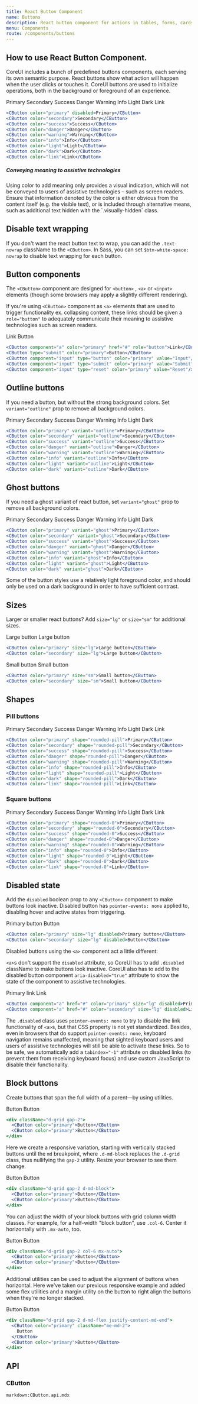 ```yaml
---
title: React Button Component
name: Buttons
description: React button component for actions in tables, forms, cards, and more. CoreUI for React.js provides various styles, states, and size. Ready to use and easy to customize.
menu: Components
route: /components/buttons
---
```



## How to use React Button Component.

CoreUI includes a bunch of predefined buttons components, each serving its own semantic purpose. React buttons show what action will happen when the user clicks or touches it. CoreUI buttons are used to initialize operations, both in the background or foreground of an experience.

<Example>
  <CButton color="primary" disabled>
    Primary
  </CButton>
  <CButton color="secondary">Secondary</CButton>
  <CButton color="success">Success</CButton>
  <CButton color="danger">Danger</CButton>
  <CButton color="warning">Warning</CButton>
  <CButton color="info">Info</CButton>
  <CButton color="light">Light</CButton>
  <CButton color="dark">Dark</CButton>
  <CButton color="link">Link</CButton>
</Example>

```jsx
<CButton color="primary" disabled>Primary</CButton>
<CButton color="secondary">Secondary</CButton>
<CButton color="success">Success</CButton>
<CButton color="danger">Danger</CButton>
<CButton color="warning">Warning</CButton>
<CButton color="info">Info</CButton>
<CButton color="light">Light</CButton>
<CButton color="dark">Dark</CButton>
<CButton color="link">Link</CButton>
```

<CCallout color="info">
  <h5>Conveying meaning to assistive technologies</h5>
  <p>
    Using color to add meaning only provides a visual indication, which will not be conveyed to
    users of assistive technologies – such as screen readers. Ensure that information denoted by the
    color is either obvious from the content itself (e.g. the visible text), or is included through
    alternative means, such as additional text hidden with the `.visually-hidden` class.
  </p>
</CCallout>

## Disable text wrapping

If you don't want the react button text to wrap, you can add the `.text-nowrap` className to the `<CButton>`. In Sass, you can set `$btn-white-space: nowrap` to disable text wrapping for each button.

## Button components

The `<CButton>` component are designed for `<button>` , `<a>` or `<input>` elements (though some browsers may apply a slightly different rendering).

If you're using `<CButton>` component as `<a>` elements that are used to trigger functionality ex. collapsing content, these links should be given a `role="button"` to adequately communicate their meaning to assistive technologies such as screen readers.

<Example>
  <CButton component="a" color="primary" href="#" role="button">
    Link
  </CButton>
  <CButton type="submit" color="primary">
    Button
  </CButton>
  <CButton component="input" type="button" color="primary" value="Input" />
  <CButton component="input" type="submit" color="primary" value="Submit" />
  <CButton component="input" type="reset" color="primary" value="Reset" />
</Example>

```jsx
<CButton component="a" color="primary" href="#" role="button">Link</CButton>
<CButton type="submit" color="primary">Button</CButton>
<CButton component="input" type="button" color="primary" value="Input"/>
<CButton component="input" type="submit" color="primary" value="Submit"/>
<CButton component="input" type="reset" color="primary" value="Reset"/>
```

## Outline buttons

If you need a button, but without the strong background colors. Set `variant="outline"` prop to remove all background colors.

<Example>
  <CButton color="primary" variant="outline">
    Primary
  </CButton>
  <CButton color="secondary" variant="outline">
    Secondary
  </CButton>
  <CButton color="success" variant="outline">
    Success
  </CButton>
  <CButton color="danger" variant="outline">
    Danger
  </CButton>
  <CButton color="warning" variant="outline">
    Warning
  </CButton>
  <CButton color="info" variant="outline">
    Info
  </CButton>
  <CButton color="light" variant="outline">
    Light
  </CButton>
  <CButton color="dark" variant="outline">
    Dark
  </CButton>
</Example>

```jsx
<CButton color="primary" variant="outline">Primary</CButton>
<CButton color="secondary" variant="outline">Secondary</CButton>
<CButton color="success" variant="outline">Success</CButton>
<CButton color="danger" variant="outline">Danger</CButton>
<CButton color="warning" variant="outline">Warning</CButton>
<CButton color="info" variant="outline">Info</CButton>
<CButton color="light" variant="outline">Light</CButton>
<CButton color="dark" variant="outline">Dark</CButton>
```

## Ghost buttons

If you need a ghost variant of react button, set `variant="ghost"` prop to remove all background colors.

<Example>
  <CButton color="primary" variant="ghost">
    Primary
  </CButton>
  <CButton color="secondary" variant="ghost">
    Secondary
  </CButton>
  <CButton color="success" variant="ghost">
    Success
  </CButton>
  <CButton color="danger" variant="ghost">
    Danger
  </CButton>
  <CButton color="warning" variant="ghost">
    Warning
  </CButton>
  <CButton color="info" variant="ghost">
    Info
  </CButton>
  <CButton color="light" variant="ghost">
    Light
  </CButton>
  <CButton color="dark" variant="ghost">
    Dark
  </CButton>
</Example>

```jsx
<CButton color="primary" variant="ghost">Primary</CButton>
<CButton color="secondary" variant="ghost">Secondary</CButton>
<CButton color="success" variant="ghost">Success</CButton>
<CButton color="danger" variant="ghost">Danger</CButton>
<CButton color="warning" variant="ghost">Warning</CButton>
<CButton color="info" variant="ghost">Info</CButton>
<CButton color="light" variant="ghost">Light</CButton>
<CButton color="dark" variant="ghost">Dark</CButton>
```

<CCallout color="info">
  Some of the button styles use a relatively light foreground color, and should only be used on a
  dark background in order to have sufficient contrast.
</CCallout>

## Sizes

Larger or smaller react buttons? Add `size="lg"` or `size="sm"` for additional sizes.

<Example>
  <CButton color="primary" size="lg">
    Large button
  </CButton>
  <CButton color="secondary" size="lg">
    Large button
  </CButton>
</Example>

```jsx
<CButton color="primary" size="lg">Large button</CButton>
<CButton color="secondary" size="lg">Large button</CButton>
```

<Example>
  <CButton color="primary" size="sm">
    Small button
  </CButton>
  <CButton color="secondary" size="sm">
    Small button
  </CButton>
</Example>

```jsx
<CButton color="primary" size="sm">Small button</CButton>
<CButton color="secondary" size="sm">Small button</CButton>
```

## Shapes

### Pill buttons

<Example>
  <CButton color="primary" shape="rounded-pill">
    Primary
  </CButton>
  <CButton color="secondary" shape="rounded-pill">
    Secondary
  </CButton>
  <CButton color="success" shape="rounded-pill">
    Success
  </CButton>
  <CButton color="danger" shape="rounded-pill">
    Danger
  </CButton>
  <CButton color="warning" shape="rounded-pill">
    Warning
  </CButton>
  <CButton color="info" shape="rounded-pill">
    Info
  </CButton>
  <CButton color="light" shape="rounded-pill">
    Light
  </CButton>
  <CButton color="dark" shape="rounded-pill">
    Dark
  </CButton>
  <CButton color="link" shape="rounded-pill">
    Link
  </CButton>
</Example>

```jsx
<CButton color="primary" shape="rounded-pill">Primary</CButton>
<CButton color="secondary" shape="rounded-pill">Secondary</CButton>
<CButton color="success" shape="rounded-pill">Success</CButton>
<CButton color="danger" shape="rounded-pill">Danger</CButton>
<CButton color="warning" shape="rounded-pill">Warning</CButton>
<CButton color="info" shape="rounded-pill">Info</CButton>
<CButton color="light" shape="rounded-pill">Light</CButton>
<CButton color="dark" shape="rounded-pill">Dark</CButton>
<CButton color="link" shape="rounded-pill">Link</CButton>
```

### Square buttons

<Example>
  <CButton color="primary" shape="rounded-0">
    Primary
  </CButton>
  <CButton color="secondary" shape="rounded-0">
    Secondary
  </CButton>
  <CButton color="success" shape="rounded-0">
    Success
  </CButton>
  <CButton color="danger" shape="rounded-0">
    Danger
  </CButton>
  <CButton color="warning" shape="rounded-0">
    Warning
  </CButton>
  <CButton color="info" shape="rounded-0">
    Info
  </CButton>
  <CButton color="light" shape="rounded-0">
    Light
  </CButton>
  <CButton color="dark" shape="rounded-0">
    Dark
  </CButton>
  <CButton color="link" shape="rounded-0">
    Link
  </CButton>
</Example>

```jsx
<CButton color="primary" shape="rounded-0">Primary</CButton>
<CButton color="secondary" shape="rounded-0">Secondary</CButton>
<CButton color="success" shape="rounded-0">Success</CButton>
<CButton color="danger" shape="rounded-0">Danger</CButton>
<CButton color="warning" shape="rounded-0">Warning</CButton>
<CButton color="info" shape="rounded-0">Info</CButton>
<CButton color="light" shape="rounded-0">Light</CButton>
<CButton color="dark" shape="rounded-0">Dark</CButton>
<CButton color="link" shape="rounded-0">Link</CButton>
```

## Disabled state

Add the `disabled` boolean prop to any `<CButton>` component to make buttons look inactive. Disabled button has `pointer-events: none` applied to, disabling hover and active states from triggering.

<Example>
  <CButton color="primary" size="lg" disabled>
    Primary button
  </CButton>
  <CButton color="secondary" size="lg" disabled>
    Button
  </CButton>
</Example>

```jsx
<CButton color="primary" size="lg" disabled>Primary button</CButton>
<CButton color="secondary" size="lg" disabled>Button</CButton>
```

Disabled buttons using the `<a>` component act a little different:

`<a>`s don't support the `disabled` attribute, so CoreUI has to add `.disabled` className to make buttons look inactive. CoreUI also has to add to the disabled button component `aria-disabled="true"` attribute to show the state of the component to assistive technologies.

<Example>
  <CButton component="a" href="#" color="primary" size="lg" disabled>
    Primary link
  </CButton>
  <CButton component="a" href="#" color="secondary" size="lg" disabled>
    Link
  </CButton>
</Example>

```jsx
<CButton component="a" href="#" color="primary" size="lg" disabled>Primary link</CButton>
<CButton component="a" href="#" color="secondary" size="lg" disabled>Link</CButton>
```

The `.disabled` class uses `pointer-events: none` to try to disable the link functionality of `<a>`s, but that CSS property is not yet standardized. Besides, even in browsers that do support `pointer-events: none`, keyboard navigation remains unaffected, meaning that sighted keyboard users and users of assistive technologies will still be able to activate these links. So to be safe, we automatically add a `tabindex="-1"` attribute on disabled links (to prevent them from receiving keyboard focus) and use custom JavaScript to disable their functionality.

## Block buttons

Create buttons that span the full width of a parent—by using utilities.

<Example>
  <div className="d-grid gap-2">
    <CButton color="primary">Button</CButton>
    <CButton color="primary">Button</CButton>
  </div>
</Example>

```jsx
<div className="d-grid gap-2">
  <CButton color="primary">Button</CButton>
  <CButton color="primary">Button</CButton>
</div>
```

Here we create a responsive variation, starting with vertically stacked buttons until the `md` breakpoint, where `.d-md-block` replaces the `.d-grid` class, thus nullifying the `gap-2` utility. Resize your browser to see them change.

<Example>
  <div className="d-grid gap-2 d-md-block">
    <CButton color="primary">Button</CButton>
    <CButton color="primary">Button</CButton>
  </div>
</Example>

```jsx
<div className="d-grid gap-2 d-md-block">
  <CButton color="primary">Button</CButton>
  <CButton color="primary">Button</CButton>
</div>
```

You can adjust the width of your block buttons with grid column width classes. For example, for a half-width "block button", use `.col-6`. Center it horizontally with `.mx-auto`, too.

<Example>
  <div className="d-grid gap-2 col-6 mx-auto">
    <CButton color="primary">Button</CButton>
    <CButton color="primary">Button</CButton>
  </div>
</Example>

```jsx
<div className="d-grid gap-2 col-6 mx-auto">
  <CButton color="primary">Button</CButton>
  <CButton color="primary">Button</CButton>
</div>
```

Additional utilities can be used to adjust the alignment of buttons when horizontal. Here we've taken our previous responsive example and added some flex utilities and a margin utility on the button to right align the buttons when they're no longer stacked.

<Example>
  <div className="d-grid gap-2 d-md-flex justify-content-md-end">
    <CButton color="primary" className="me-md-2">
      Button
    </CButton>
    <CButton color="primary">Button</CButton>
  </div>
</Example>

```jsx
<div className="d-grid gap-2 d-md-flex justify-content-md-end">
  <CButton color="primary" className="me-md-2">
    Button
  </CButton>
  <CButton color="primary">Button</CButton>
</div>
```

## API

### CButton

`markdown:CButton.api.mdx`
